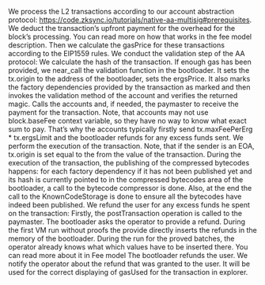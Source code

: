 We process the L2 transactions according to our account abstraction protocol: https://code.zksync.io/tutorials/native-aa-multisig#prerequisites.
We deduct the transaction’s upfront payment for the overhead for the block’s processing. You can read more on how that works in the fee model description.
Then we calculate the gasPrice for these transactions according to the EIP1559 rules.
We conduct the validation step of the AA protocol:
We calculate the hash of the transaction.
If enough gas has been provided, we near_call the validation function in the bootloader. It sets the tx.origin to the address of the bootloader, sets the ergsPrice. It also marks the factory dependencies provided by the transaction as marked and then invokes the validation method of the account and verifies the returned magic.
Calls the accounts and, if needed, the paymaster to receive the payment for the transaction. Note, that accounts may not use block.baseFee context variable, so they have no way to know what exact sum to pay. That’s why the accounts typically firstly send tx.maxFeePerErg \* tx.ergsLimit and the bootloader refunds for any excess funds sent.
We perform the execution of the transaction. Note, that if the sender is an EOA, tx.origin is set equal to the from the value of the transaction. During the execution of the transaction, the publishing of the compressed bytecodes happens: for each factory dependency if it has not been published yet and its hash is currently pointed to in the compressed bytecodes area of the bootloader, a call to the bytecode compressor is done. Also, at the end the call to the KnownCodeStorage is done to ensure all the bytecodes have indeed been published.
We refund the user for any excess funds he spent on the transaction:
Firstly, the postTransaction operation is called to the paymaster.
The bootloader asks the operator to provide a refund. During the first VM run without proofs the provide directly inserts the refunds in the memory of the bootloader. During the run for the proved batches, the operator already knows what which values have to be inserted there. You can read more about it in Fee model
The bootloader refunds the user.
We notify the operator about the refund that was granted to the user. It will be used for the correct displaying of gasUsed for the transaction in explorer.
